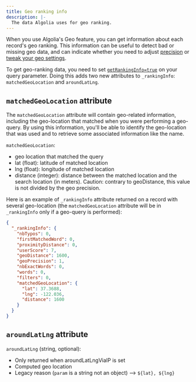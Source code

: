 ```yaml
---
title: Geo ranking info
description: |-
  The data Algolia uses for geo ranking.
---
```


When you use Algolia's Geo feature, you can get information about each record's geo ranking. This information can be useful to detect bad or missing geo data, and can indicate whether you need to adjust [precision](/guides/managing-results/refine-results/geolocation/in-depth/geo-ranking-precision/) or [tweak your geo settings](/guides/managing-results/refine-results/geolocation/).

To get geo-ranking data, you need to set [`getRankingInfo=true`](/api-reference/api-parameters/getRankingInfo/) on your query parameter. Doing this adds two new attributes to `_rankingInfo`: `matchedGeoLocation` and `aroundLatLng`.

## `matchedGeoLocation` attribute

The `matchedGeoLocation` attribute will contain geo-related information, including the geo-location that matched when you were performing a geo-query. By using this information, you'll be able to identify the geo-location that was used and to retrieve some associated information like the name.

`matchedGeoLocation`:

- geo location that matched the query
- lat (float): latitude of matched location
- lng (float): longitude of matched location
- distance (integer): distance between the matched location and the search location (in meters). Caution: contrary to geoDistance, this value is not divided by the geo precision.

Here is an example of `_rankingInfo` attribute returned on a record with several geo-location (the `matchedGeoLocation` attribute will be in `_rankingInfo` only if a geo-query is performed):

```json json
{
  "_rankingInfo": {
    "nbTypos": 0,
    "firstMatchedWord": 0,
    "proximityDistance": 0,
    "userScore": 7,
    "geoDistance": 1600,
    "geoPrecision": 1,
    "nbExactWords": 0,
    "words": 0,
    "filters": 0,
    "matchedGeoLocation": {
      "lat": 37.3688,
      "lng": -122.036,
      "distance": 1600
    }
  }
}
```

## `aroundLatLng` attribute

`aroundLatLng` (string, optional):

- Only returned when aroundLatLngViaIP is set
- Computed geo location
- Legacy reason (`param` is a string not an object) –> `${lat}, ${lng}`
